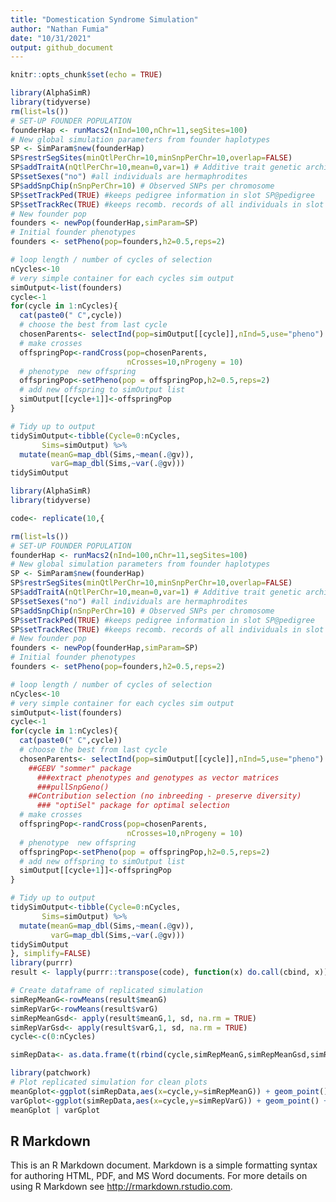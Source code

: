```yaml
---
title: "Domestication Syndrome Simulation"
author: "Nathan Fumia"
date: "10/31/2021"
output: github_document
---
```


```r
knitr::opts_chunk$set(echo = TRUE)
```

```r
library(AlphaSimR)
library(tidyverse)
rm(list=ls())
# SET-UP FOUNDER POPULATION
founderHap <- runMacs2(nInd=100,nChr=11,segSites=100)
# New global simulation parameters from founder haplotypes
SP <- SimParam$new(founderHap)
SP$restrSegSites(minQtlPerChr=10,minSnpPerChr=10,overlap=FALSE)
SP$addTraitA(nQtlPerChr=10,mean=0,var=1) # Additive trait genetic architecture
SP$setSexes("no") #all individuals are hermaphrodites
SP$addSnpChip(nSnpPerChr=10) # Observed SNPs per chromosome 
SP$setTrackPed(TRUE) #keeps pedigree information in slot SP@pedigree 
SP$setTrackRec(TRUE) #keeps recomb. records of all individuals in slot of "SP"
# New founder pop
founders <- newPop(founderHap,simParam=SP)
# Initial founder phenotypes
founders <- setPheno(pop=founders,h2=0.5,reps=2)

# loop length / number of cycles of selection
nCycles<-10
# very simple container for each cycles sim output
simOutput<-list(founders)
cycle<-1
for(cycle in 1:nCycles){
  cat(paste0(" C",cycle))
  # choose the best from last cycle
  chosenParents<- selectInd(pop=simOutput[[cycle]],nInd=5,use="pheno")
  # make crosses 
  offspringPop<-randCross(pop=chosenParents, 
                          nCrosses=10,nProgeny = 10)
  # phenotype  new offspring
  offspringPop<-setPheno(pop = offspringPop,h2=0.5,reps=2)
  # add new offspring to simOutput list
  simOutput[[cycle+1]]<-offspringPop
}

# Tidy up to output
tidySimOutput<-tibble(Cycle=0:nCycles,
       Sims=simOutput) %>% 
  mutate(meanG=map_dbl(Sims,~mean(.@gv)),
         varG=map_dbl(Sims,~var(.@gv)))
tidySimOutput
```


```r
library(AlphaSimR)
library(tidyverse)

code<- replicate(10,{

rm(list=ls())
# SET-UP FOUNDER POPULATION
founderHap <- runMacs2(nInd=100,nChr=11,segSites=100)
# New global simulation parameters from founder haplotypes
SP <- SimParam$new(founderHap)
SP$restrSegSites(minQtlPerChr=10,minSnpPerChr=10,overlap=FALSE)
SP$addTraitA(nQtlPerChr=10,mean=0,var=1) # Additive trait genetic architecture
SP$setSexes("no") #all individuals are hermaphrodites
SP$addSnpChip(nSnpPerChr=10) # Observed SNPs per chromosome 
SP$setTrackPed(TRUE) #keeps pedigree information in slot SP@pedigree 
SP$setTrackRec(TRUE) #keeps recomb. records of all individuals in slot of "SP"
# New founder pop
founders <- newPop(founderHap,simParam=SP)
# Initial founder phenotypes
founders <- setPheno(pop=founders,h2=0.5,reps=2)

# loop length / number of cycles of selection
nCycles<-10
# very simple container for each cycles sim output
simOutput<-list(founders)
cycle<-1
for(cycle in 1:nCycles){
  cat(paste0(" C",cycle))
  # choose the best from last cycle
  chosenParents<- selectInd(pop=simOutput[[cycle]],nInd=5,use="pheno")
    ##GEBV "sommer" package
      ###extract phenotypes and genotypes as vector matrices
      ###pullSnpGeno()
    ##Contribution selection (no inbreeding - preserve diversity)
      ### "optiSel" package for optimal selection
  # make crosses 
  offspringPop<-randCross(pop=chosenParents, 
                          nCrosses=10,nProgeny = 10)
  # phenotype  new offspring
  offspringPop<-setPheno(pop = offspringPop,h2=0.5,reps=2)
  # add new offspring to simOutput list
  simOutput[[cycle+1]]<-offspringPop
}

# Tidy up to output
tidySimOutput<-tibble(Cycle=0:nCycles,
       Sims=simOutput) %>% 
  mutate(meanG=map_dbl(Sims,~mean(.@gv)),
         varG=map_dbl(Sims,~var(.@gv)))
tidySimOutput
}, simplify=FALSE)
library(purrr)
result <- lapply(purrr::transpose(code), function(x) do.call(cbind, x))

```

```r
# Create dataframe of replicated simulation
simRepMeanG<-rowMeans(result$meanG)
simRepVarG<-rowMeans(result$varG)
simRepMeanGsd<- apply(result$meanG,1, sd, na.rm = TRUE)
simRepVarGsd<- apply(result$varG,1, sd, na.rm = TRUE)
cycle<-c(0:nCycles)

simRepData<- as.data.frame(t(rbind(cycle,simRepMeanG,simRepMeanGsd,simRepVarG,simRepVarGsd)))

```


```r
library(patchwork)
# Plot replicated simulation for clean plots
meanGplot<-ggplot(simRepData,aes(x=cycle,y=simRepMeanG)) + geom_point() + geom_line() + geom_ribbon(aes(ymin=simRepMeanG-simRepMeanGsd,ymax=simRepMeanG+simRepMeanGsd),fill="grey",alpha=0.5) 
varGplot<-ggplot(simRepData,aes(x=cycle,y=simRepVarG)) + geom_point() + geom_line() + geom_ribbon(aes(ymin=simRepVarG-simRepVarGsd,ymax=simRepVarG+simRepVarGsd),fill="grey",alpha=0.5) 
meanGplot | varGplot
```

## R Markdown

This is an R Markdown document. Markdown is a simple formatting syntax for authoring HTML, PDF, and MS Word documents. For more details on using R Markdown see <http://rmarkdown.rstudio.com>.
